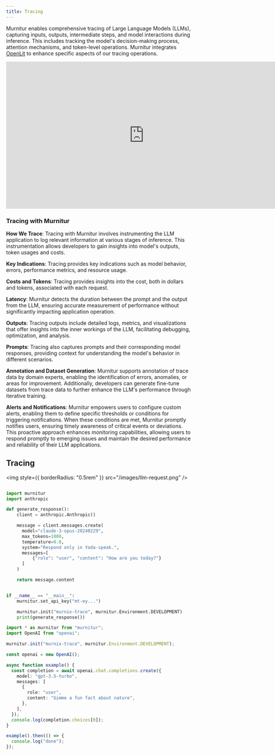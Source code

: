 ```yaml
---
title: Tracing
---
```


Murnitur enables comprehensive tracing of Large Language Models (LLMs), capturing inputs, outputs, intermediate steps, and model interactions during inference. This includes tracking the model's decision-making process, attention mechanisms, and token-level operations. Murnitur integrates [OpenLit](https://openlit.io) to enhance specific aspects of our tracing operations.

<iframe
  width="750"
  height="400"
  src="https://www.youtube.com/embed/VaMpUzpsk7Q?si=Pjgv-AuL6gPiym9B"
  title="YouTube video player"
  frameborder="0"
  allow="accelerometer; autoplay; clipboard-write; encrypted-media; gyroscope; picture-in-picture; web-share; fullscreen"
  referrerpolicy="strict-origin-when-cross-origin"
  allowfullscreen
></iframe>

### Tracing with Murnitur

**How We Trace**: Tracing with Murnitur involves instrumenting the LLM application to log relevant information at various stages of inference. This instrumentation allows developers to gain insights into model's outputs, token usages and costs.

**Key Indications**: Tracing provides key indications such as model behavior, errors, performance metrics, and resource usage.

**Costs and Tokens**: Tracing provides insights into the cost, both in dollars and tokens, associated with each request.

**Latency**: Murnitur detects the duration between the prompt and the output from the LLM, ensuring accurate measurement of performance without significantly impacting application operation.

**Outputs**: Tracing outputs include detailed logs, metrics, and visualizations that offer insights into the inner workings of the LLM, facilitating debugging, optimization, and analysis.

**Prompts**: Tracing also captures prompts and their corresponding model responses, providing context for understanding the model's behavior in different scenarios.

**Annotation and Dataset Generation**: Murnitur supports annotation of trace data by domain experts, enabling the identification of errors, anomalies, or areas for improvement. Additionally, developers can generate fine-tune datasets from trace data to further enhance the LLM's performance through iterative training.

**Alerts and Notifications**: Murnitur empowers users to configure custom alerts, enabling them to define specific thresholds or conditions for triggering notifications. When these conditions are met, Murnitur promptly notifies users, ensuring timely awareness of critical events or deviations. This proactive approach enhances monitoring capabilities, allowing users to respond promptly to emerging issues and maintain the desired performance and reliability of their LLM applications.

## Tracing

<img style={{ borderRadius: "0.5rem" }} src="/images/llm-request.png" />

<CodeGroup>

```python python

import murnitur
import anthropic

def generate_response():
    client = anthropic.Anthropic()

    message = client.messages.create(
      model="claude-3-opus-20240229",
      max_tokens=1000,
      temperature=0.0,
      system="Respond only in Yoda-speak.",
      messages=[
          {"role": "user", "content": "How are you today?"}
      ]
    )

    return message.content


if __name__ == "__main__":
    murnitur.set_api_key("mt-ey...")

    murnitur.init("murnix-trace", murnitur.Environment.DEVELOPMENT)
    print(generate_response())

```

```typescript typescript
import * as murnitur from "murnitur";
import OpenAI from "openai";

murnitur.init("murnix-trace", murnitur.Environment.DEVELOPMENT);

const openai = new OpenAI();

async function example() {
  const completion = await openai.chat.completions.create({
    model: "gpt-3.5-turbo",
    messages: [
      {
        role: "user",
        content: "Gimme a fun fact about nature",
      },
    ],
  });
  console.log(completion.choices[0]);
}

example().then(() => {
  console.log("done");
});
```

</CodeGroup>
